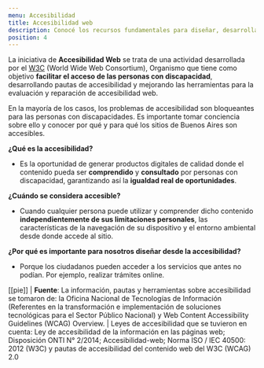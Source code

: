 ```yaml
---
menu: Accesibilidad
title: Accesibilidad web
description: Conocé los recursos fundamentales para diseñar, desarrollar e implementar un sitio web fácil de comprender y navegar, con un lenguaje claro y simple para todas las personas.
position: 4
---
```


La iniciativa de **Accesibilidad Web** se trata de una actividad desarrollada por el [W3C](https://www.w3.org/) (World Wide Web Consortium), Organismo que tiene como objetivo **facilitar el acceso de las personas con discapacidad**, desarrollando pautas de accesibilidad y mejorando las herramientas para la evaluación y reparación de accesibilidad web.

En la mayoría de los casos, los problemas de accesibilidad son bloqueantes para las personas con discapacidades. Es importante tomar conciencia sobre ello y conocer por qué y para qué los sitios de Buenos Aires son accesibles.

**¿Qué es la accesibilidad?**

- Es la oportunidad de generar productos digitales de calidad donde el contenido pueda ser
  **comprendido** y **consultado** por personas con discapacidad, garantizando así la **igualdad real de oportunidades**.

**¿Cuándo se considera accesible?**

- Cuando cualquier persona puede utilizar y comprender dicho contenido **independientemente de sus limitaciones personales**, las características de la navegación de su dispositivo y el entorno ambiental desde donde accede al sitio.

**¿Por qué es importante para nosotros diseñar desde la accesibilidad?**

- Porque los ciudadanos pueden acceder a los servicios que antes no podían. Por ejemplo, realizar trámites online.

[[pie]]
| **Fuente**: La información, pautas y herramientas sobre accesibilidad se tomaron de: la Oficina Nacional de Tecnologías de Información (Referentes en la transformación e implementación de soluciones tecnológicas para el Sector Público Nacional) y Web Content Accessibility Guidelines (WCAG) Overview.
| Leyes de accesibilidad que se tuvieron en cuenta: Ley de accesibilidad de la información en las páginas web; Disposición ONTI N° 2/2014; Accesibilidad-web; Norma ISO / IEC 40500: 2012 (W3C) y pautas de accesibilidad del contenido web del W3C (WCAG) 2.0
